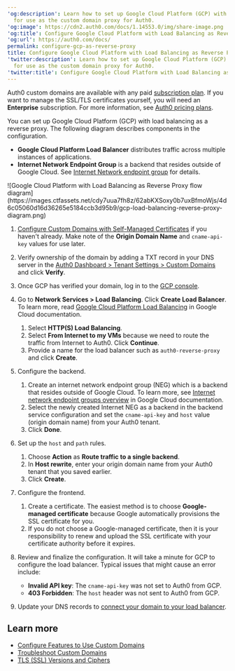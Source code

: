 ---
'og:description': Learn how to set up Google Cloud Platform (GCP) with load balancing
  for use as the custom domain proxy for Auth0.
'og:image': https://cdn2.auth0.com/docs/1.14553.0/img/share-image.png
'og:title': Configure Google Cloud Platform with Load Balancing as Reverse Proxy
'og:url': https://auth0.com/docs/
permalink: configure-gcp-as-reverse-proxy
title: Configure Google Cloud Platform with Load Balancing as Reverse Proxy
'twitter:description': Learn how to set up Google Cloud Platform (GCP) with load balancing
  for use as the custom domain proxy for Auth0.
'twitter:title': Configure Google Cloud Platform with Load Balancing as Reverse Proxy
---
<Callout icon="file-lines" color="#0EA5E9" iconType="regular">

Auth0 custom domains are available with any paid [subscription plan](https://manage.auth0.com/#/tenant/billing/subscription). If you want to manage the SSL/TLS certificates yourself, you will need an **Enterprise** subscription. For more information, see [Auth0 pricing plans](https://auth0.com/pricing).

</Callout>

You can set up Google Cloud Platform (GCP) with load balancing as a reverse proxy. The following diagram describes components in the configuration.

* **Google Cloud Platform Load Balancer** distributes traffic across multiple instances of applications.
* **Internet Network Endpoint Group** is a backend that resides outside of Google Cloud. See [Internet Network endpoint group](https://cloud.google.com/load-balancing/docs/negs/internet-neg-concepts) for details.

<Frame>![Google Cloud Platform with Load Balancing as Reverse Proxy flow diagram](https://images.ctfassets.net/cdy7uua7fh8z/62abKXSoxy0b7uxBfmoWjs/4d6c05060d16d36265e5184ccb3d95b9/gcp-load-balancing-reverse-proxy-diagram.png)</Frame>

1. [Configure Custom Domains with Self-Managed Certificates](/docs/customize/custom-domains/self-managed-certificates) if you haven't already. Make note of the **Origin Domain Name** and `cname-api-key` values for use later.
2. Verify ownership of the domain by adding a TXT record in your DNS server in the [Auth0 Dashboard > Tenant Settings > Custom Domains](https://manage.auth0.com/#/tenant/custom_domains) and click **Verify**.
3. Once GCP has verified your domain, log in to the [GCP console](https://console.cloud.google.com).
4. Go to **Network Services > Load Balancing**. Click **Create Load Balancer**. To learn more, read [Google Cloud Platform Load Balancing](https://cloud.google.com/load-balancing/docs) in Google Cloud documentation.

   1. Select **HTTP(S) Load Balancing**.
   2. Select **From Internet to my VMs** because we need to route the traffic from Internet to Auth0. Click **Continue**.
   3. Provide a name for the load balancer such as `auth0-reverse-proxy` and click **Create**.
5. Configure the backend.

   1. Create an internet network endpoint group (NEG) which is a backend that resides outside of Google Cloud. To learn more, see [Internet network endpoint groups overview](https://cloud.google.com/load-balancing/docs/negs/internet-neg-concepts) in Google Cloud documentation.
   2. Select the newly created Internet NEG as a backend in the backend service configuration and set the `cname-api-key` and `host` value (origin domain name) from your Auth0 tenant.
   3. Click **Done**.
6. Set up the `host` and `path` rules.

   1. Choose **Action** as **Route traffic to a single backend**.
   2. In **Host rewrite**, enter your origin domain name from your Auth0 tenant that you saved earlier.
   3. Click **Create**.
7. Configure the frontend.

   1. Create a certificate. The easiest method is to choose **Google-managed certificate** because Google automatically provisions the SSL certificate for you.
   2. If you do not choose a Google-managed certificate, then it is your responsibility to renew and upload the SSL certificate with your certificate authority before it expires.
8. Review and finalize the configuration.
   It will take a minute for GCP to configure the load balancer. Typical issues that might cause an error include:

   * **Invalid API key**: The `cname-api-key` was not set to Auth0 from GCP.
   * **403 Forbidden**: The `host` header was not sent to Auth0 from GCP.
9. Update your DNS records to [connect your domain to your load balancer](https://cloud.google.com/load-balancing/docs/https/setup-global-ext-https-external-backend#update_dns).

## Learn more

* [Configure Features to Use Custom Domains](/docs/customize/custom-domains/configure-features-to-use-custom-domains)
* [Troubleshoot Custom Domains](/docs/troubleshoot/integration-extensibility-issues/troubleshoot-custom-domains)
* [TLS (SSL) Versions and Ciphers](/docs/customize/custom-domains/self-managed-certificates/tls-ssl)